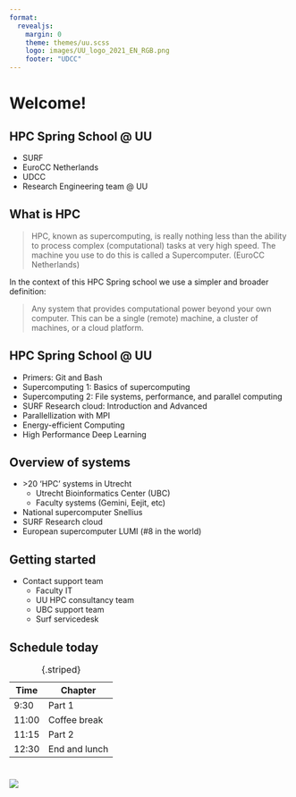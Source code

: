 ```yaml
--- 
format: 
  revealjs:
    margin: 0
    theme: themes/uu.scss
    logo: images/UU_logo_2021_EN_RGB.png
    footer: "UDCC"
---
```


# Welcome! {data-background-color="#FFCD00"}

## HPC Spring School @ UU

::: {.theme-section-large}

- SURF
- EuroCC Netherlands
- UDCC
- Research Engineering team @ UU

:::

## What is HPC

::: {.theme-section}

> HPC, known as supercomputing, is really nothing less than the ability to process complex (computational) tasks at very high speed.  The machine you use to do this is called a Supercomputer. (EuroCC Netherlands)

In the context of this HPC Spring school we use a simpler and broader definition:

> Any system that provides computational power beyond your own computer. This can be a single (remote) machine, a cluster of machines, or a cloud platform.

:::

## HPC Spring School @ UU

::: {.theme-section}

- Primers: Git and Bash
- Supercomputing 1: Basics of supercomputing
- Supercomputing 2: File systems, performance, and parallel computing
- SURF Research cloud: Introduction and Advanced
- Parallellization with MPI
- Energy-efficient Computing
- High Performance Deep Learning

:::

## Overview of systems

::: {.theme-section}

- \>20 'HPC' systems in Utrecht
  * Utrecht Bioinformatics Center (UBC)
  * Faculty systems (Gemini, Eejit, etc)
- National supercomputer Snellius 
- SURF Research cloud
- European supercomputer LUMI (#8 in the world)

:::

## Getting started

::: {.theme-section}

- Contact support team
  * Faculty IT
  * UU HPC consultancy team
  * UBC support team
  * Surf servicedesk

:::

## Schedule today

::: {.theme-section}


| Time | Chapter |
|---|---|
| 9:30 | Part 1 |
| 11:00	| Coffee break |
| 11:15	| Part 2 |
| 12:30 | End and lunch |
: {.striped}

:::

# {data-background-color="#FFCD00"}

![](images/UU_logo_2021_EN_RGB_payoff.png)
